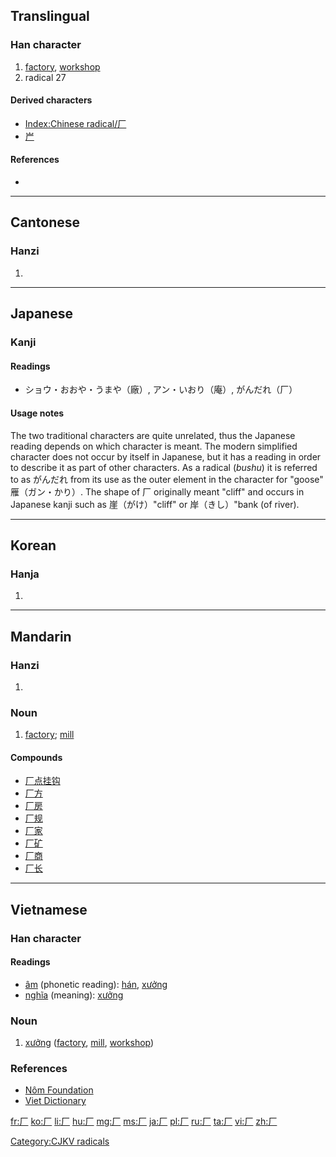 <!--{{also|廠}}-->
{{also|广}}
==Translingual==
{{stroke order|strokes=2}}
{{stroke order|type=animate}}

===Han character===
{{Han char|rn=27|rad=厂|as=00|sn=2|four=7120<sub>0</sub>|canj=一竹 (MH)}}

# [[factory]], [[workshop]]
# radical 27

====Derived characters====
* [[Index:Chinese radical/厂]]
* [[屵]]

====References====
* {{Han ref|kx=0160.150|dkj=02890|dj=0366.210|hdz=10067.160|uh=5382|ud=21378|bh=C944|bd=51524}}

----

==Cantonese==

===Hanzi===
{{yue-hanzi|jyut=cong2|y=am1, chong2|tra=[[廠]], [[庵]]}}

# {{defn|lang=yue|sort=厂00}}

----

==Japanese==

===Kanji===
{{ja-kanji|grade=|rs=厂0}}

====Readings====
* ショウ・おおや・うまや（廠）, アン・いおり（庵）, がんだれ（厂）

====Usage notes====
The two traditional characters are quite unrelated, thus the Japanese reading depends on which character is meant.
The modern simplified character does not occur by itself in Japanese, but it has a reading in order to describe it as part of other characters. As a radical (''bushu'') it is referred to as がんだれ from its use as the outer element in the character for "goose" 雁（ガン・かり）.  The shape of 厂 originally meant "cliff" and occurs in Japanese kanji such as 崖（がけ）"cliff" or 岸（きし）"bank (of river).

----

==Korean==

===Hanja===
{{ko-hanja|hangeul=[[엄]], [[한]]|rv=eom, han|mr=ŏm, han}}

# {{defn|lang=ko|sort=厂00}}

[[Category:CJKV radicals]]

----

==Mandarin==

===Hanzi===
{{cmn-hanzi|tra=[[廠]], [[庵]]|pin=[[hàn]], [[hǎn]], [[chǎng]], [[ān]]|wg=han<sup>4</sup>, han<sup>3</sup>, ch'ang<sup>3</sup>, an<sup>1</sup>}}

# {{defn|lang=cmn|sort=厂00}}

===Noun===
{{cmn-noun|s|pin=chǎng|pint=chang3|tra=廠|sim=厂|rs=厂00}}

# [[factory]]; [[mill]]

====Compounds====
* [[厂点挂钩]]
* [[厂方]]
* [[厂房]]
* [[厂规]]
* [[厂家]]
* [[厂矿]]
* [[厂商]]
* [[厂长]]

----

==Vietnamese==

===Han character===
{{vi-hantu|rs=厂00}}

====Readings====
* [[音読|âm]] (phonetic reading): [[hán]], [[xưởng]]
* [[意義|nghĩa]] (meaning): [[xưởng]]

===Noun===
{{head|vi|noun|sc=Hant}}{{attention|vi|may need inflection template}}

# [[xưởng]] ([[factory]], [[mill]], [[workshop]])

===References===
* [http://nomfoundation.org/nomdb/lookup.php Nôm Foundation]
* [http://www.vietdictionary.com Viet Dictionary]

[[fr:厂]]
[[ko:厂]]
[[li:厂]]
[[hu:厂]]
[[mg:厂]]
[[ms:厂]]
[[ja:厂]]
[[pl:厂]]
[[ru:厂]]
[[ta:厂]]
[[vi:厂]]
[[zh:厂]]